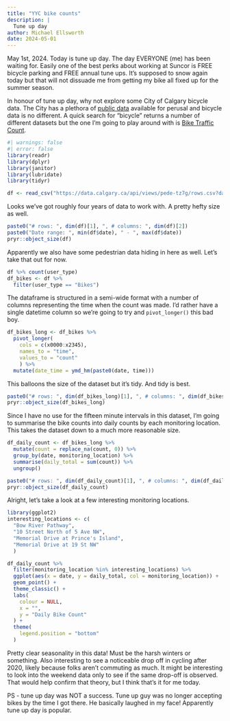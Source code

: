 ```yaml
---
title: "YYC bike counts"
description: |
  Tune up day
author: Michael Ellsworth
date: 2024-05-01
---
```


May 1st, 2024. Today is tune up day. The day EVERYONE (me) has been waiting for. Easily one of the best perks about working at Suncor is FREE bicycle parking and FREE annual tune ups. It's supposed to snow again today but that will not dissuade me from getting my bike all fixed up for the summer season.

In honour of tune up day, why not explore some City of Calgary bicycle data. The City has a plethora of [public data](https://data.calgary.ca/) available for perusal and bicycle data is no different. A quick search for "bicycle" returns a number of different datasets but the one I'm going to play around with is [Bike Traffic Count](https://data.calgary.ca/Transportation-Transit/Bike-Traffic-Count/pubj-un4t).

```r
#| warnings: false
#| error: false
library(readr)
library(dplyr)
library(janitor)
library(lubridate)
library(tidyr)

df <- read_csv("https://data.calgary.ca/api/views/pede-tz7g/rows.csv?date=20240501&accessType=DOWNLOAD") %>% janitor::clean_names()
```

Looks we've got roughly four years of data to work with. A pretty hefty size as well.

```r
paste0("# rows: ", dim(df)[1], ", # columns: ", dim(df)[2])
paste0("Date range: ", min(df$date), " - ", max(df$date))
pryr::object_size(df)
```

Apparently we also have some pedestrian data hiding in here as well. Let's take that out for now.

```r
df %>% count(user_type)
df_bikes <- df %>%
  filter(user_type == "Bikes")
```

The dataframe is structured in a semi-wide format with a number of columns representing the time when the count was made. I'd rather have a single datetime column so we're going to try and `pivot_longer()` this bad boy.

```r
df_bikes_long <- df_bikes %>%
  pivot_longer(
    cols = c(x0000:x2345), 
    names_to = "time", 
    values_to = "count"
    ) %>%
  mutate(date_time = ymd_hm(paste0(date, time)))
```

This balloons the size of the dataset but it's tidy. And tidy is best.

```r
paste0("# rows: ", dim(df_bikes_long)[1], ", # columns: ", dim(df_bikes_long)[2])
pryr::object_size(df_bikes_long)
```

Since I have no use for the fifteen minute intervals in this dataset, I'm going to summarise the bike counts into daily counts by each monitoring location. This takes the dataset down to a much more reasonable size.

```r
df_daily_count <- df_bikes_long %>%
  mutate(count = replace_na(count, 0)) %>%
  group_by(date, monitoring_location) %>%
  summarise(daily_total = sum(count)) %>%
  ungroup()

paste0("# rows: ", dim(df_daily_count)[1], ", # columns: ", dim(df_daily_count)[2])
pryr::object_size(df_daily_count)
```

Alright, let's take a look at a few interesting monitoring locations.

```r
library(ggplot2)
interesting_locations <- c(
  "Bow River Pathway", 
  "10 Street North of 5 Ave NW",
  "Memorial Drive at Prince's Island",
  "Memorial Drive at 19 St NW"
  )

df_daily_count %>%
  filter(monitoring_location %in% interesting_locations) %>%
  ggplot(aes(x = date, y = daily_total, col = monitoring_location)) +
  geom_point() +
  theme_classic() +
  labs(
    colour = NULL,
    x = "",
    y = "Daily Bike Count"
  ) +
  theme(
    legend.position = "bottom"
  )
```

Pretty clear seasonality in this data! Must be the harsh winters or something. Also interesting to see a noticeable drop off in cycling after 2020, likely because folks aren't commuting as much. It might be interesting to look into the weekend data only to see if the same drop-off is observed. That would help confirm that theory, but I think that's it for me today.

PS - tune up day was NOT a success. Tune up guy was no longer accepting bikes by the time I got there. He basically laughed in my face! Apparently tune up day is popular.
